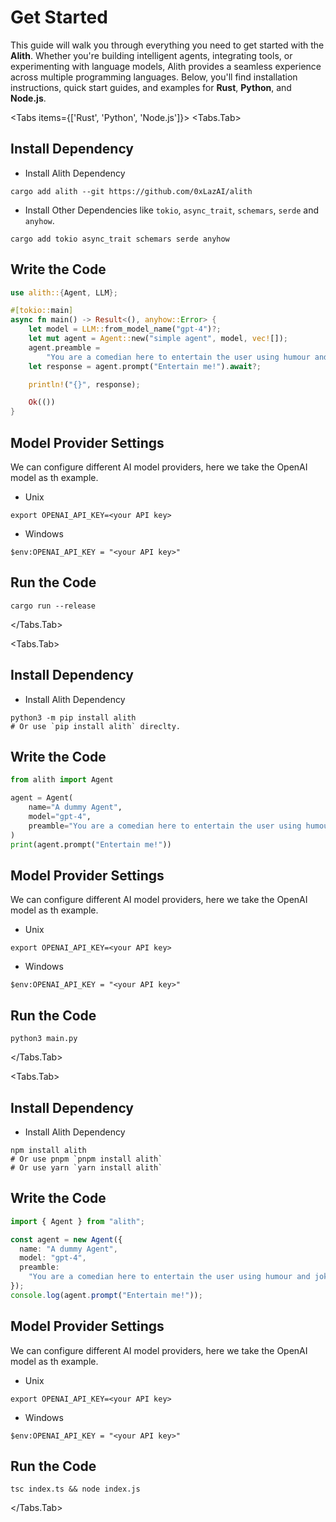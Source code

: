 
# Get Started

This guide will walk you through everything you need to get started with the
**Alith**. Whether you're building intelligent agents, integrating tools,
or experimenting with language models, Alith provides a seamless experience
across multiple programming languages. Below, you'll find installation
instructions, quick start guides, and examples for **Rust**, **Python**,
and **Node.js**.

<Tabs items={['Rust', 'Python', 'Node.js']}>
  <Tabs.Tab>

  <Steps>

## Install Dependency

- Install Alith Dependency

```shell
cargo add alith --git https://github.com/0xLazAI/alith
```

- Install Other Dependencies like `tokio`, `async_trait`, `schemars`, `serde` and `anyhow`.

```shell
cargo add tokio async_trait schemars serde anyhow
```

## Write the Code

```rust
use alith::{Agent, LLM};

#[tokio::main]
async fn main() -> Result<(), anyhow::Error> {
    let model = LLM::from_model_name("gpt-4")?;
    let mut agent = Agent::new("simple agent", model, vec![]);
    agent.preamble =
        "You are a comedian here to entertain the user using humour and jokes.".to_string();
    let response = agent.prompt("Entertain me!").await?;

    println!("{}", response);

    Ok(())
}
```

## Model Provider Settings

We can configure different AI model providers, here we take the OpenAI model as th example.

- Unix

```shell
export OPENAI_API_KEY=<your API key>
```

- Windows

```shell
$env:OPENAI_API_KEY = "<your API key>"
```

## Run the Code

```shell
cargo run --release
```

</Steps>

  </Tabs.Tab>

  <Tabs.Tab>

  <Steps>

## Install Dependency

- Install Alith Dependency

```shell
python3 -m pip install alith
# Or use `pip install alith` direclty.
```

## Write the Code

```python
from alith import Agent

agent = Agent(
    name="A dummy Agent",
    model="gpt-4",
    preamble="You are a comedian here to entertain the user using humour and jokes.",
)
print(agent.prompt("Entertain me!"))
```

## Model Provider Settings

We can configure different AI model providers, here we take the OpenAI model as th example.

- Unix

```shell
export OPENAI_API_KEY=<your API key>
```

- Windows

```shell
$env:OPENAI_API_KEY = "<your API key>"
```

## Run the Code

```shell
python3 main.py
```

</Steps>

  </Tabs.Tab>

  <Tabs.Tab>

  <Steps>

## Install Dependency

- Install Alith Dependency

```shell
npm install alith
# Or use pnpm `pnpm install alith`
# Or use yarn `yarn install alith`
```

## Write the Code

```typescript
import { Agent } from "alith";

const agent = new Agent({
  name: "A dummy Agent",
  model: "gpt-4",
  preamble:
    "You are a comedian here to entertain the user using humour and jokes.",
});
console.log(agent.prompt("Entertain me!"));
```

## Model Provider Settings

We can configure different AI model providers, here we take the OpenAI model as th example.

- Unix

```shell
export OPENAI_API_KEY=<your API key>
```

- Windows

```shell
$env:OPENAI_API_KEY = "<your API key>"
```

## Run the Code

```shell
tsc index.ts && node index.js
```

</Steps>

</Tabs.Tab>
</Tabs>

